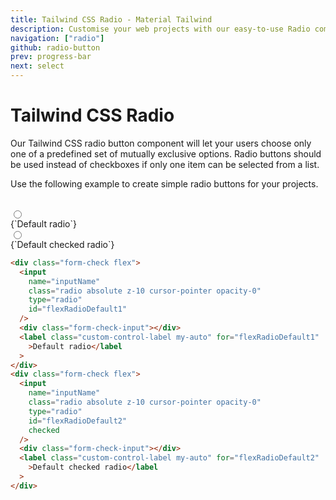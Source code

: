 ```yaml
---
title: Tailwind CSS Radio - Material Tailwind
description: Customise your web projects with our easy-to-use Radio component for Tailwind CSS using Material Design guidelines.
navigation: ["radio"]
github: radio-button
prev: progress-bar
next: select
---
```


# Tailwind CSS Radio

Our Tailwind CSS radio button component will let your users choose only one of a predefined set of mutually exclusive options. Radio buttons should be used instead of checkboxes if only one item can be selected from a list.

Use the following example to create simple radio buttons for your projects.

<br />

<ComponentDemo id="radio">
  <div className="text-left">
    <div className="form-check mb-4 flex">
      <input
        name="inputName"
        className="radio absolute z-10 cursor-pointer opacity-0"
        type="radio"
        id="flexRadioDefault1"
      />
      <div className="form-check-input"></div>
      <label
        className="custom-control-label my-auto cursor-pointer"
        htmlFor="flexRadioDefault1"
      >
        {`Default radio`}
      </label>
    </div>
    <div className="form-check flex">
      <input
        name="inputName"
        className="radio absolute z-10 cursor-pointer opacity-0"
        type="radio"
        id="flexRadioDefault2"
        defaultChecked
      />
      <div className="form-check-input"></div>
      <label
        className="custom-control-label my-auto cursor-pointer"
        htmlFor="flexRadioDefault2"
      >
        {`Default checked radio`}
      </label>
    </div>
  </div>
</ComponentDemo>

```html showLineNumbers
<div class="form-check flex">
  <input
    name="inputName"
    class="radio absolute z-10 cursor-pointer opacity-0"
    type="radio"
    id="flexRadioDefault1"
  />
  <div class="form-check-input"></div>
  <label class="custom-control-label my-auto" for="flexRadioDefault1"
    >Default radio</label
  >
</div>
<div class="form-check flex">
  <input
    name="inputName"
    class="radio absolute z-10 cursor-pointer opacity-0"
    type="radio"
    id="flexRadioDefault2"
    checked
  />
  <div class="form-check-input"></div>
  <label class="custom-control-label my-auto" for="flexRadioDefault2"
    >Default checked radio</label
  >
</div>
```
